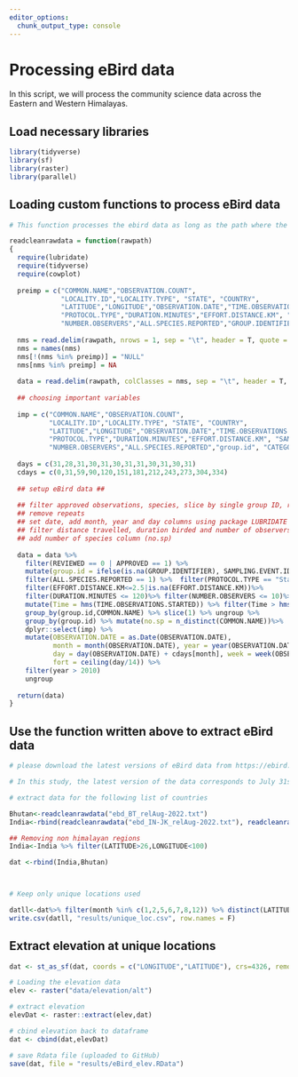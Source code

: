 ```yaml
---
editor_options: 
  chunk_output_type: console
---
```


# Processing eBird data

In this script, we will process the community science data across the Eastern and Western Himalayas. 

## Load necessary libraries
```r
library(tidyverse)
library(sf)
library(raster)
library(parallel)

```

## Loading custom functions to process eBird data
```r
# This function processes the ebird data as long as the path where the data is stored and list of countries are mentioned 

readcleanrawdata = function(rawpath)
{
  require(lubridate)
  require(tidyverse)
  require(cowplot)
  
  preimp = c("COMMON.NAME","OBSERVATION.COUNT",
             "LOCALITY.ID","LOCALITY.TYPE", "STATE", "COUNTRY",
             "LATITUDE","LONGITUDE","OBSERVATION.DATE","TIME.OBSERVATIONS.STARTED","OBSERVER.ID",
             "PROTOCOL.TYPE","DURATION.MINUTES","EFFORT.DISTANCE.KM", "REVIEWED",
             "NUMBER.OBSERVERS","ALL.SPECIES.REPORTED","GROUP.IDENTIFIER","SAMPLING.EVENT.IDENTIFIER","APPROVED","CATEGORY")
  
  nms = read.delim(rawpath, nrows = 1, sep = "\t", header = T, quote = "", stringsAsFactors = F, na.strings = c(""," ",NA))
  nms = names(nms)
  nms[!(nms %in% preimp)] = "NULL"
  nms[nms %in% preimp] = NA
  
  data = read.delim(rawpath, colClasses = nms, sep = "\t", header = T, quote = "", stringsAsFactors = F, na.strings = c(""," ",NA))
  
  ## choosing important variables
  
  imp = c("COMMON.NAME","OBSERVATION.COUNT",
          "LOCALITY.ID","LOCALITY.TYPE", "STATE", "COUNTRY",
          "LATITUDE","LONGITUDE","OBSERVATION.DATE","TIME.OBSERVATIONS.STARTED","OBSERVER.ID",
          "PROTOCOL.TYPE","DURATION.MINUTES","EFFORT.DISTANCE.KM", "SAMPLING.EVENT.IDENTIFIER",
          "NUMBER.OBSERVERS","ALL.SPECIES.REPORTED","group.id", "CATEGORY","no.sp")
  
  days = c(31,28,31,30,31,30,31,31,30,31,30,31)
  cdays = c(0,31,59,90,120,151,181,212,243,273,304,334)
  
  ## setup eBird data ##
  
  ## filter approved observations, species, slice by single group ID, remove repetitions
  ## remove repeats
  ## set date, add month, year and day columns using package LUBRIDATE
  ## filter distance travelled, duration birded and number of observers
  ## add number of species column (no.sp)
  
  data = data %>%
    filter(REVIEWED == 0 | APPROVED == 1) %>%
    mutate(group.id = ifelse(is.na(GROUP.IDENTIFIER), SAMPLING.EVENT.IDENTIFIER, GROUP.IDENTIFIER)) %>%
    filter(ALL.SPECIES.REPORTED == 1) %>%  filter(PROTOCOL.TYPE == "Stationary"| PROTOCOL.TYPE == "Traveling")%>%
    filter(EFFORT.DISTANCE.KM<=2.5|is.na(EFFORT.DISTANCE.KM))%>%
    filter(DURATION.MINUTES <= 120)%>% filter(NUMBER.OBSERVERS <= 10)%>%
    mutate(Time = hms(TIME.OBSERVATIONS.STARTED)) %>% filter(Time > hms("4:00:00") & Time < hms("19:00:00"))%>%
    group_by(group.id,COMMON.NAME) %>% slice(1) %>% ungroup %>%
    group_by(group.id) %>% mutate(no.sp = n_distinct(COMMON.NAME))%>%
    dplyr::select(imp) %>%
    mutate(OBSERVATION.DATE = as.Date(OBSERVATION.DATE), 
           month = month(OBSERVATION.DATE), year = year(OBSERVATION.DATE),
           day = day(OBSERVATION.DATE) + cdays[month], week = week(OBSERVATION.DATE),
           fort = ceiling(day/14)) %>%
    filter(year > 2010)
    ungroup
  
  return(data)
}

```

## Use the function written above to extract eBird data
```r
# please download the latest versions of eBird data from https://ebird.org/data/download and set the file path accordingly. Since these two datasets are extremely large, we have not uploaded the same to github.

# In this study, the latest version of the data corresponds to July 31st 2021

# extract data for the following list of countries

Bhutan<-readcleanrawdata("ebd_BT_relAug-2022.txt")
India<-rbind(readcleanrawdata("ebd_IN-JK_relAug-2022.txt"), readcleanrawdata("ebd_IN-LA_relAug-2022.txt"), readcleanrawdata("ebd_IN-HP_relAug-2022.txt"), readcleanrawdata("ebd_IN-AR_relAug-2022.txt"), readcleanrawdata("ebd_IN-WB_relAug-2022.txt"), readcleanrawdata("ebd_IN-UL_relAug-2022.txt"), readcleanrawdata("ebd_IN-SK_relAug-2022.txt"))

## Removing non himalayan regions
India<-India %>% filter(LATITUDE>26,LONGITUDE<100)

dat <-rbind(India,Bhutan)



# Keep only unique locations used

datll<-dat%>% filter(month %in% c(1,2,5,6,7,8,12)) %>% distinct(LATITUDE,LONGITUDE, .keep_all = T)%>%select(LOCALITY.ID,LATITUDE,LONGITUDE)
write.csv(datll, "results/unique_loc.csv", row.names = F)

```

## Extract elevation at unique locations
```r
dat <- st_as_sf(dat, coords = c("LONGITUDE","LATITUDE"), crs=4326, remove = "F")

# Loading the elevation data
elev <- raster("data/elevation/alt")

# extract elevation
elevDat <- raster::extract(elev,dat)

# cbind elevation back to dataframe
dat <- cbind(dat,elevDat)

# save Rdata file (uploaded to GitHub)
save(dat, file = "results/eBird_elev.RData")
```

